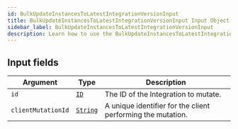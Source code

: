 ```yaml
---
id: BulkUpdateInstancesToLatestIntegrationVersionInput
title: BulkUpdateInstancesToLatestIntegrationVersionInput Input Object
sidebar_label: BulkUpdateInstancesToLatestIntegrationVersionInput
description: Learn how to use the BulkUpdateInstancesToLatestIntegrationVersionInput Input Object for Builder's API.
---
```


## Input fields

| Argument           | Type                                     | Description                                                 |
| ------------------ | ---------------------------------------- | ----------------------------------------------------------- |
| `id`               | [`ID`](/composer/builder/api/schema/scalar/ID.mdx)         | The ID of the Integration to mutate.                        |
| `clientMutationId` | [`String`](/composer/builder/api/schema/scalar/String.mdx) | A unique identifier for the client performing the mutation. |
